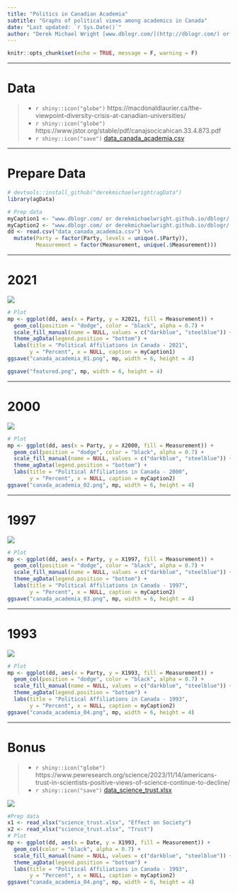 ```yaml
---
title: "Politics in Canadian Academia"
subtitle: "Graphs of political views among academics in Canada"
date: "Last updated: `r Sys.Date()`"
author: "Derek Michael Wright [www.dblogr.com/](http://dblogr.com/) or [derekmichaelwright.github.io/dblogr](https://derekmichaelwright.github.io/dblogr/) <derek.wright@usask.ca>"
---
```


```r
knitr::opts_chunk$set(echo = TRUE, message = F, warning = F)
```

---

# Data

> - `r shiny::icon("globe")` https://macdonaldlaurier.ca/the-viewpoint-diversity-crisis-at-canadian-universities/
> - `r shiny::icon("globe")` https://www.jstor.org/stable/pdf/canajsocicahican.33.4.873.pdf
> - `r shiny::icon("save")` [data_canada_academia.csv](data_canada_academia.csv)

---

# Prepare Data

```r
# devtools::install_github("derekmichaelwright/agData")
library(agData)
```

```r
# Prep data
myCaption1 <- "www.dblogr.com/ or derekmichaelwright.github.io/dblogr/ | Data: MLI"
myCaption2 <- "www.dblogr.com/ or derekmichaelwright.github.io/dblogr/ | Data: Nakhaie & Adam (2008)"
dd <- read.csv("data_canada_academia.csv") %>%
  mutate(Party = factor(Party, levels = unique(.$Party)),
         Measurement = factor(Measurement, unique(.$Measurement)))
```

---

# 2021

![](canada_academia_01.png)

```r
# Plot
mp <- ggplot(dd, aes(x = Party, y = X2021, fill = Measurement)) + 
  geom_col(position = "dodge", color = "black", alpha = 0.7) +
  scale_fill_manual(name = NULL, values = c("darkblue", "steelblue")) +
  theme_agData(legend.position = "bottom") +
  labs(title = "Political Affiliations in Canada - 2021",
       y = "Percent", x = NULL, caption = myCaption1)
ggsave("canada_academia_01.png", mp, width = 6, height = 4)
```

```r
ggsave("featured.png", mp, width = 6, height = 4)
```

---

# 2000

![](canada_academia_02.png)

```r
# Plot
mp <- ggplot(dd, aes(x = Party, y = X2000, fill = Measurement)) + 
  geom_col(position = "dodge", color = "black", alpha = 0.7) +
  scale_fill_manual(name = NULL, values = c("darkblue", "steelblue")) +
  theme_agData(legend.position = "bottom") +
  labs(title = "Political Affiliations in Canada - 2000",
       y = "Percent", x = NULL, caption = myCaption2)
ggsave("canada_academia_02.png", mp, width = 6, height = 4)
```

---

# 1997

![](canada_academia_03.png)

```r
# Plot
mp <- ggplot(dd, aes(x = Party, y = X1997, fill = Measurement)) + 
  geom_col(position = "dodge", color = "black", alpha = 0.7) +
  scale_fill_manual(name = NULL, values = c("darkblue", "steelblue")) +
  theme_agData(legend.position = "bottom") +
  labs(title = "Political Affiliations in Canada - 1997",
       y = "Percent", x = NULL, caption = myCaption2)
ggsave("canada_academia_03.png", mp, width = 6, height = 4)
```

---

# 1993

![](canada_academia_04.png)

```r
# Plot
mp <- ggplot(dd, aes(x = Party, y = X1993, fill = Measurement)) + 
  geom_col(position = "dodge", color = "black", alpha = 0.7) +
  scale_fill_manual(name = NULL, values = c("darkblue", "steelblue")) +
  theme_agData(legend.position = "bottom") +
  labs(title = "Political Affiliations in Canada - 1993",
       y = "Percent", x = NULL, caption = myCaption2)
ggsave("canada_academia_04.png", mp, width = 6, height = 4)
```

---

# Bonus

> - `r shiny::icon("globe")` https://www.pewresearch.org/science/2023/11/14/americans-trust-in-scientists-positive-views-of-science-continue-to-decline/
> - `r shiny::icon("save")` [data_science_trust.xlsx](data_science_trust.xlsx)

![](canada_academia_04.png)

```r
#Prep data
x1 <- read_xlsx("science_trust.xlsx", "Effect on Society")
x2 <- read_xlsx("science_trust.xlsx", "Trust")
# Plot
mp <- ggplot(dd, aes(x = Date, y = X1993, fill = Measurement)) + 
  geom_col(color = "black", alpha = 0.7) +
  scale_fill_manual(name = NULL, values = c("darkblue", "steelblue")) +
  theme_agData(legend.position = "bottom") +
  labs(title = "Political Affiliations in Canada - 1993",
       y = "Percent", x = NULL, caption = myCaption2)
ggsave("canada_academia_04.png", mp, width = 6, height = 4)
```
